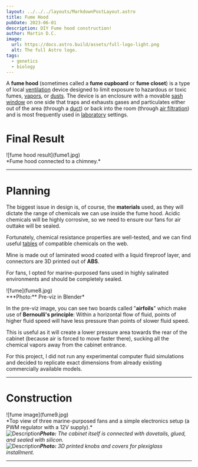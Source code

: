 ```yaml
---
layout: ../../../layouts/MarkdownPostLayout.astro
title: Fume Hood
pubDate: 2023-06-01
description: DIY Fume hood construction!
author: Martin D.C.
image:
  url: https://docs.astro.build/assets/full-logo-light.png
  alt: The full Astro logo.
tags:
  - genetics
  - biology
---
```

A **fume hood** (sometimes called a **fume cupboard** or **fume closet**) is a type of local [ventilation](https://en.wikipedia.org/wiki/Ventilation_(architecture) "Ventilation (architecture)") device designed to limit exposure to hazardous or toxic fumes, [vapors](https://en.wikipedia.org/wiki/Vapor "Vapor"), or [dusts](https://en.wikipedia.org/wiki/Dust "Dust"). The device is an enclosure with a movable [sash window](https://en.wikipedia.org/wiki/Sash_window "Sash window") on one side that traps and exhausts gases and particulates either out of the area (through a [duct](https://en.wikipedia.org/wiki/Duct_(industrial_exhaust) "Duct (industrial exhaust)")) or back into the room (through [air filtration](https://en.wikipedia.org/wiki/Air_filter "Air filter")) and is most frequently used in [laboratory](https://en.wikipedia.org/wiki/Laboratory "Laboratory") settings.

# Final Result

<div class='imgWrap' data-lightbox="true"> ![fume hood result](fume1.jpg) </div>
*Fume hood connected to a chimney.*

---

# Planning

The biggest issue in design is, of course, the **materials** used, as they will dictate the range of chemicals we can use inside the fume hood. Acidic chemicals will be highly corrosive, so we need to ensure our fans for air outtake will be sealed.

Fortunately, chemical resistance properties are well-tested, and we can find useful [tables](https://www.google.com/search?sca_esv=a48dbaf87d89a746&rlz=1C1BYYL_csCZ1083CZ1083&sxsrf=ACQVn0_ihCPE-6el9ogjdkzx1StmpmTSiQ:1707064253086&q=abs+chemical+resistance&tbm=isch&source=lnms&sa=X&ved=2ahUKEwj2wafzjZKEAxXcxQIHHSvvD-cQ0pQJegQIDBAB&biw=818&bih=851&dpr=1.56#imgrc=rVRHYNYrTx1yAM) of compatible chemicals on the web.

Mine is made out of laminated wood coated with a liquid fireproof layer, and connectors are 3D printed out of **ABS**.

For fans, I opted for marine-purposed fans used in highly salinated environments and should be completely sealed.

<div class='imgWrap' data-lightbox="true"> ![fume](fume8.jpg) </div>
***Photo:** Pre-viz in Blender*

In the pre-viz image, you can see two boards called "**airfoils**" which make use of **Bernoulli's principle**: Within a horizontal flow of fluid, points of higher fluid speed will have less pressure than points of slower fluid speed.

This is useful as it will create a lower pressure area towards the rear of the cabinet (because air is forced to move faster there), sucking all the chemical vapors away from the cabinet entrance.

For this project, I did not run any experimental computer fluid simulations and decided to replicate exact dimensions from already existing commercially available models.

---

# Construction

<div class='imgWrap' data-lightbox="true"> ![fume image](fume9.jpg) </div>
*Top view of three marine-purposed fans and a simple electronics setup (a PWM regulator with a 12V supply).*



<div class='grid'>
  <div class='imgWrap' data-lightbox="true"><Image src={fume5} alt='Description'/><em><strong>Photo:</strong> The cabinet itself is connected with dovetails, glued, and sealed with silicon.</em></div>
  <div class='imgWrap' data-lightbox="true"><Image src={fume6} alt='Description'/><em><strong>Photo:</strong> 3D printed knobs and covers for plexiglass installment.</em></div>
</div>

---

